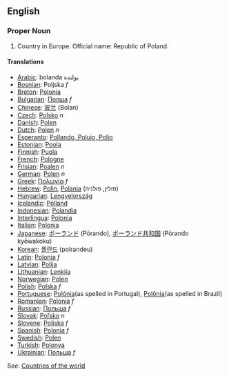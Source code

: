 ==English==

===Proper Noun===

# Country in Europe. Official name: Republic of Poland.

====Translations====
*[[Arabic]]: bolanda بولندة
*[[Bosnian]]: Poljska ''f''
*[[Breton]]: [[Polonia]]
*[[Bulgarian]]: [[Полша]] ''f''
*[[Chinese]]: [[波兰]] (Bolan)
*[[Czech]]: [[Polsko]] ''n''
*[[Danish]]: [[Polen]]
*[[Dutch]]: [[Polen]] ''n''
*[[Esperanto]]: [[Pollando, Polujo, Polio]]
*[[Estonian]]: [[Poola]]
*[[Finnish]]: [[Puola]]
*[[French]]: [[Pologne]]
*[[Frisian]]: [[Poalen]] ''n''
*[[German]]: [[Polen]] ''n''
*[[Greek]]: [[Πολωνία]] ''f''
*[[Hebrew]]: [[Polin]], [[Polania]] (פולין, פולניה)
*[[Hungarian]]: [[Lengyelország]]
*[[Icelandic]]: [[Pólland]]
*[[Indonesian]]: [[Polandia]]
*[[Interlingua]]: [[Polonia]]
*[[Italian]]: [[Polonia]]
*[[Japanese]]: [[ポーランド]] (Pōrando), [[ポーランド共和国]] (Pōrando kyōwakoku)
*[[Korean]]: [[폴란드]] (polrandeu)
*[[Latin]]: [[Polonia]] ''f''
*[[Latvian]]: [[Polija]]
*[[Lithuanian]]: [[Lenkija]]
*[[Norwegian]]: [[Polen]]
*[[Polish]]: [[Polska]] ''f''
*[[Portuguese]]: [[Polónia]](as spelled in Portugal), [[Polônia]](as spelled in Brazil)
*[[Romanian]]: [[Polonia]] ''f''
*[[Russian]]: [[Польша]] ''f''
*[[Slovak]]: [[Poľsko]] ''n''
*[[Slovene]]: [[Poljska]] ''f''
*[[Spanish]]: [[Polonia]] ''f''
*[[Swedish]]: [[Polen]]
*[[Turkish]]: [[Polonya]]
*[[Ukrainian]]: [[Польща]] ''f''

''See'': [[Countries of the world]]